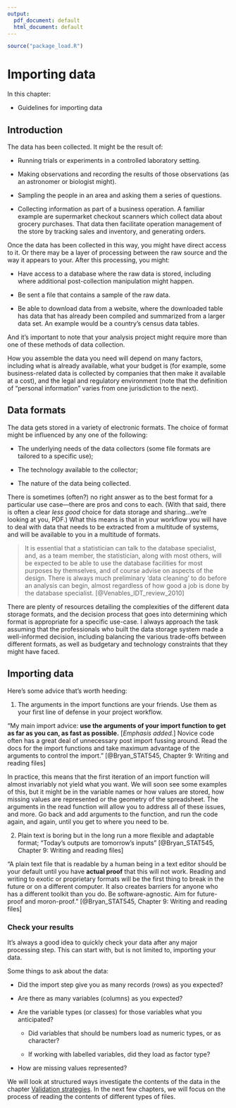 ```yaml
---
output:
  pdf_document: default
  html_document: default
---
```




```r

source("package_load.R")

```


# Importing data {#importing}

In this chapter:

* Guidelines for importing data







## Introduction

The data has been collected. It might be the result of:

* Running trials or experiments in a controlled laboratory setting.

* Making observations and recording the results of those observations (as an astronomer or biologist might).

* Sampling the people in an area and asking them a series of questions.

* Collecting information as part of a business operation. A familiar example are supermarket checkout scanners which collect data about grocery purchases. That data then facilitate operation management of the store by tracking sales and inventory, and generating orders.


Once the data has been collected in this way, you might have direct access to it. Or there may be a layer of processing between the raw source and the way it appears to your. After this processing, you might:

* Have access to a database where the raw data is stored, including where additional post-collection manipulation might happen.

* Be sent a file that contains a sample of the raw data.

* Be able to download data from a website, where the downloaded table has data that has already been compiled and summarized from a larger data set. An example would be a country's census data tables.



And it's important to note that your analysis project might require more than one of these methods of data collection.

How you assemble the data you need will depend on many factors, including what is already available, what your budget is (for example, some business-related data is collected by companies that then make it available at a cost), and the legal and regulatory environment (note that the definition of "personal information" varies from one jurisdiction to the next).


## Data formats

The data gets stored in a variety of electronic formats. The choice of format might be influenced by any one of the following:

* The underlying needs of the data collectors (some file formats are tailored to a specific use);

* The technology available to the collector;

* The nature of the data being collected.

There is sometimes (often?) no right answer as to the best format for a particular use case—there are pros and cons to each. (With that said, there is often a clear _less good_ choice for data storage and sharing...we're looking at you, PDF.) What this means is that in your workflow you will have to deal with data that needs to be extracted from a multitude of systems, and will be available to you in a multitude of formats.

> It is essential that a statistician can talk to the database specialist, and, as a team member, the statistician, along with most others, will be expected to be able to use the database facilities for most purposes by themselves, and of course advise on aspects of the design. There is always much preliminary 'data cleaning' to do before an analysis can begin, almost regardless of how good a job is done by the database specialist. [@Venables_IDT_review_2010]

There are plenty of resources detailing the complexities of the different data storage formats, and the decision process that goes into determining which format is appropriate for a specific use-case. I always approach the task assuming that the professionals who built the data storage system made a well-informed decision, including balancing the various trade-offs between different formats, as well as budgetary and technology constraints that they might have faced.



## Importing data


Here's some advice that's worth heeding:

1. The arguments in the import functions are your friends. Use them as your first line of defense in your project workflow.

"My main import advice: **use the arguments of your import function to get as far as you can, as fast as possible.** [_Emphasis added._] Novice code often has a great deal of unnecessary post import fussing around. Read the docs for the import functions and take maximum advantage of the arguments to control the import." [@Bryan_STAT545, Chapter 9: Writing and reading files]

In practice, this means that the first iteration of an import function will almost invariably not yield what you want. We will soon see some examples of this, but it might be in the variable names or how values are stored, how missing values are represented or the geometry of the spreadsheet. The arguments in the read function will allow you to address all of these issues, and more. Go back and add arguments to the function, and run the code again, and again, until you get to where you need to be.


2. Plain text is boring but in the long run a more flexible and adaptable format; "Today’s outputs are tomorrow’s inputs" [@Bryan_STAT545, Chapter 9: Writing and reading files]

"A plain text file that is readable by a human being in a text editor should be your default until you have **actual proof** that this will not work. Reading and writing to exotic or proprietary formats will be the first thing to break in the future or on a different computer. It also creates barriers for anyone who has a different toolkit than you do. Be software-agnostic. Aim for future-proof and moron-proof." [@Bryan_STAT545, Chapter 9: Writing and reading files]



### Check your results

It's always a good idea to quickly check your data after any major processing step. This can start with, but is not limited to, importing your data.

Some things to ask about the data:

* Did the import step give you as many records (rows) as you expected?

* Are there as many variables (columns) as you expected?

* Are the variable types (or classes) for those variables what you anticipated?

  - Did variables that should be numbers load as numeric types, or as character?

  - If working with labelled variables, did they load as factor type?

* How are missing values represented?

We will look at structured ways investigate the contents of the data in the chapter [Validation strategies](#validation). In the next few chapters, we will focus on the process of reading the contents of different types of files.



<!-- 
This file by Martin Monkman is licensed under a Creative Commons Attribution 4.0 International License. 
-->

